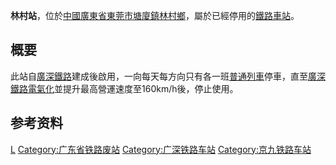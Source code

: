 {{Infobox station
|name = 林村站
|eng_name = Lincun Railway Station
|image = 
|caption = 
|address = [[广东省|广东省]][[东莞市|东莞市]][[塘厦镇|塘厦镇]]
|coordinates = 
|lines = [[廣深鐵路|廣深鐵路]]
|status = 已撤销
|code = 23777<ref>{{cite book|author=铁道部电子计算技术中心, 铁道部运输局|title=铁路车站站名代码表：TMIS使用|publisher=中国铁道出版社|location=北京|year=1998|isbn=9787113030995|pages=42}}</ref>
|commercial_code = 
}}
'''林村站'''，位於[[中國|中國]][[廣東省|廣東省]][[東莞市|東莞市]][[塘廈鎮|塘廈鎮]][[林村鄉_(廣東)|林村鄉]]，屬於已經停用的[[鐵路車站|鐵路車站]]。

==概要==
此站自[[廣深鐵路|廣深鐵路]]建成後啟用，一向每天每方向只有各一班[[普通列車|普通列車]]停車，直至[[廣深鐵路|廣深鐵路]][[電氣化|電氣化]]並提升最高營運速度至160km/h後，停止使用。
==参考资料==
{{Reflist}}
{{广深铁路}}
[[Category:东莞市铁路车站|L]]
[[Category:广东省铁路废站|Category:广东省铁路废站]]
[[Category:广深铁路车站|Category:广深铁路车站]]
[[Category:京九铁路车站|Category:京九铁路车站]]